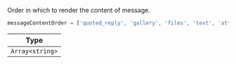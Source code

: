 Order in which to render the content of message.

```jsx
messageContentOrder = ['quoted_reply', 'gallery', 'files', 'text', 'attachments'];
```

| Type |
| - |
| `Array<string>` |
